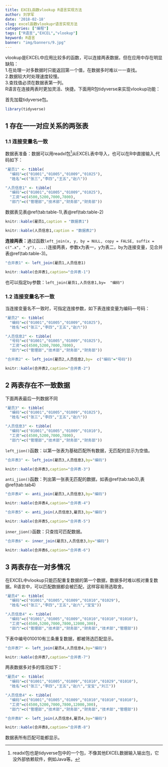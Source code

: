 ```yaml
---
title: EXCEL函数vlookup R语言实现方法
author: 刘学军
date: '2018-02-18'
slug: excel函数vlookupr语言实现方法
categories: ["编程"]
tags: ["R语言","EXCEL","vlookup"]
keyword: R语言
banner: "img/banners/9.jpg"
---
```


vlookup是EXCEL中应用比较多的函数，可以连接两表数据，但在应用中存在明显缺陷：  
1.在处理一对多数据时只能返回第一个值，在数据多时难以一一查找。  
2.数据较大时处理速度较慢。  
3.查找值必须在数据表第一列。  
R语言在连接两表时更加灵活、快捷。下面用R包tidyverse来实现vlookup功能： 

首先加载tidyverse包。
```r
library(tidyverse)
```

## 1 存在一一对应关系的两张表

### 1.1 连接**变量名**一致

数据表准备：数据可以用readxl包^[readxl包也是tidyverse包中的一个包，不像其他EXCEL数据输入输出包，它没外部依赖软件，例如Java等。]从EXCEL表中导入，也可以在R中直接输入,代码如下：
```r
"雇员1" <- tibble(
  "编码"=c("01001","01005","01009","01025"),
  "姓名"=c("张三","李四","王五","赵六"))

"人员信息1" <- tibble(
  "编码"=c("01001","01005","01009","01025"),
  "工资"=c(4500,5200,7000,7800),
  "部门"=c("管理部","技术部","财务部","财务部"))

```

数据表见表\@ref(tab:table-1),表\@ref(tab:table-2)
```r
knitr::kable(雇员1,caption = "数据表1")
```

```r
knitr::kable(人员信息1,caption = "数据表2")
```

**连接两表：**通过函数```left_join(x, y, by = NULL, copy = FALSE, suffix = c(".x", ".y"), ...)```连接两表，参数x为表一，y为表二，by为连接变量，见合并表\@ref(tab:table-3)。  

```r
"合并表1" <- left_join(雇员1,人员信息1)
```

```r
knitr::kable(合并表1,caption="合并表-1")
```

也可以指定by参数：```left_join(雇员1,人员信息1,by=  "编码")```


### 1.2 连接变量名不一致  
当连接变量名不一致时，可指定连接参数，如下表连接变量为编码---号码：

```r
"雇员2" <- tibble(
  "编码"=c("01001","01005","01009","01025"),
  "姓名"=c("张三","李四","王五","赵六"))

"人员信息2" <- tibble(
  "号码"=c("01001","01005","01009","01025"),
  "工资"=c(4500,5200,7000,7800),
  "部门"=c("管理部","技术部","财务部","财务部"))

```

```r
"合并表2" <- left_join(雇员2,人员信息2,by=  c("编码"="号码"))
```

```r
knitr::kable(合并表2,caption="合并表-2")
```


## 2 两表存在不一致数据  

下面两表最后一列数据不同

```r
"雇员3" <- tibble(
  "编码"=c("01001","01005","01009","01025"),
  "姓名"=c("张三","李四","王五","赵六"))

"人员信息3" <- tibble(
  "编码"=c("01001","01005","01009","01010"),
  "工资"=c(4500,5200,7000,7800),
  "部门"=c("管理部","技术部","财务部","财务部"))

```

```left_jion()```函数：以第一张表为基础匹配所有数据，无匹配的显示为空值。  
```r
"合并表3" <- left_join(雇员3,人员信息3,by="编码")
```

```r
knitr::kable(合并表3,caption="合并表-3")
```

```anti_jion()```函数：列出第一张表无匹配的数据，如表\@ref(tab:tab3),表\@ref(tab:tab4)

```r
"合并表4" <- anti_join(雇员3,人员信息3,by="编码")
```

```r
knitr::kable(合并表4,caption="合并表-4")
```


```r
"合并表5" <- anti_join(人员信息3,雇员3,by="编码")
```

```r
knitr::kable(合并表5,caption="合并表-5")
```

```inner_jion()```函数：只查找可匹配数据。  
```r
"合并表6" <- inner_join(雇员3,人员信息3,by="编码")
```

```r
knitr::kable(合并表6,caption="合并表-6")
```


## 3 两表存在一对多情况  
在EXCEL中vlookup只能匹配重复数据的第一个数据，数据多时难以核对重复数据。R语言中，可以匹配数据都会被匹配，这样容易筛选取舍。

```r
"雇员4" <- tibble(
  "编码"=c("01001","01005","01009","01010","01029"),
  "姓名"=c("张三","李四","王五","赵六","宝宝"))

"人员信息4" <- tibble(
  "编码"=c("01001","01005","01009","01010","01010","01010"),
  "工资"=c(4500,5200,7000,7800,12000,300),
  "部门"=c("管理部","技术部","财务部","财务部","技术部","管理部"))

```

下表中编号010010有三条重复数据，都被筛选匹配显示。
```r
"合并表7" <- left_join(雇员4,人员信息4,by="编码")
```

```r
knitr::kable(合并表7,caption="合并表-7")
```


两表数据多对多的情况如下：

```r
"雇员4" <- tibble(
  "编码"=c("01001","01005","01009","01010","01029","01010"),
  "姓名"=c("张三","李四","王五","赵六","宝宝","刘三"))

"人员信息4" <- tibble(
  "编码"=c("01001","01005","01009","01010","01010","01010"),
  "工资"=c(4500,5200,7000,7800,12000,300),
  "部门"=c("管理部","技术部","财务部","财务部","技术部","管理部"))

```

```r
"合并表8" <- left_join(人员信息4,雇员4,by="编码")
```

```r
knitr::kable(合并表8,caption="合并表-8")
```

数据表所有匹配可能都显示。

